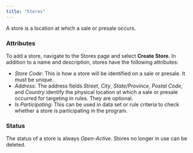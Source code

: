 ```yaml
---
title: "Stores"
---
```


A store is a location at which a sale or presale occurs.

### Attributes

To add a store, navigate to the Stores page and select **Create Store**. In addition to a name and description, stores have the following attributes:

- _Store Code_: This is how a store will be identified on a sale or presale. It must be unique.
- _Address_: The address fields _Street_, _City_, _State/Province_, _Postal Code_, and _Country_ identify the physical location at which a sale or presale occurred for targeting in rules. They are optional.
- _Is Participating_: This can be used in data set or rule criteria to check whether a store is participating in the program.

### Status

The status of a store is always _Open-Active_. Stores no longer in use can be deleted.